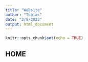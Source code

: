 ```yaml
---
title: "Website"
author: "Tobias"
date: "2/8/2022"
output: html_document
---
```


```r
knitr::opts_chunk$set(echo = TRUE)
```



## HOME
